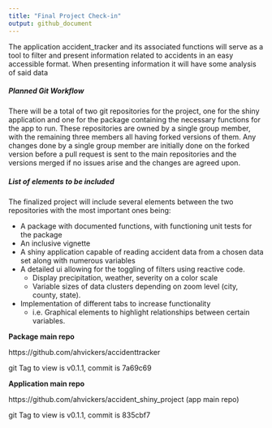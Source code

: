 ```yaml
---
title: "Final Project Check-in"
output: github_document
---
```


The application accident_tracker and its associated functions will serve as a tool to filter and present information related to accidents in an easy accessible format. When presenting information it will have some analysis of said data

##### *Planned Git Workflow*
There will be a total of two git repositories for the project, one for the shiny application and one for the package containing the necessary functions for the app to run. These repositories are owned by a single group member, with the remaining three members all having forked versions of them. Any changes done by a single group member are initially done on the forked version before a pull request is sent to the main repositories and the versions merged if no issues arise and the changes are agreed upon. 

##### *List of elements to be included*
The finalized project will include several elements between the two repositories with the most important ones being:

- A package with documented functions, with functioning unit tests for the package
- An inclusive vignette
- A shiny application capable of reading accident data from a chosen data set along with numerous variables
- A detailed ui allowing for the toggling of filters using reactive code.
  - Display precipitation, weather, severity on a color scale
  - Variable sizes of data clusters depending on zoom level (city, county, state).
- Implementation of different tabs to increase functionality
  - i.e. Graphical elements to highlight relationships between certain variables.

**Package main repo**

https://github.com/ahvickers/accidenttracker 

git Tag to view is v0.1.1, commit is 7a69c69


**Application main repo**

https://github.com/ahvickers/accident_shiny_project (app main repo)

git Tag to view is v0.1.1, commit is 835cbf7

